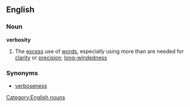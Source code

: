 ==English==
===Noun===
'''verbosity'''
#The [[excess]] use of [[word]]s, especially using more than are needed for [[clarity]] or [[precision]]; [[long-windedness]]
===Synonyms===
*[[verboseness]]
[[Category:English nouns]]